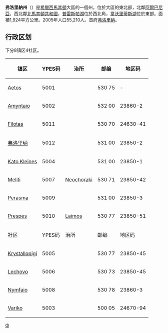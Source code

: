 {{Infobox Pref GR
|name = 弗洛里納
|name_local = Νομός Φλώρινας
|flag_periph = Flag of Greek Macedonia.svg
|image_map =  GreeceFlorina.png
|periph = [[西馬其頓|西馬其頓]] 
|capital = [[弗洛里納|弗洛里納]]
|population = 55210 
|population_as_of = 2005
|pop_rank = 44th
|popdens_rank = 49th
|area = 1924 
|area_rank = 34th
|postal_code = 53x xx
|area_code = 238x0, 246x0
|licence = ΡΑ
|provinces = 無
|municip = 8
|commun = 4
|ISO = GR-63
|website = [http://www.florina.gr www.florina.gr]
|munic_map = Florina prefecture, Greece - political map - municipality level - numbered.svg}}

'''弗洛里納州'''（{{lang-el|Νομός Φλώρινας}}）是[[希臘|希臘]][[西馬其頓|西馬其頓]]大區的一個州，位於大區的東北部，北鄰[[阿爾巴尼亞|阿爾巴尼亞]]，西北鄰[[北馬其頓共和國|北馬其頓共和國]]，[[普雷斯帕湖|普雷斯帕湖]]位於西北角，[[韋沃里蒂斯湖|韋沃里蒂斯湖]]位於東部。面積1,924平方公里。2005年人口55,210人。首府[[弗洛里納|弗洛里納]]。

== 行政区划 ==
下分8镇区4社区。

{| class="wikitable"
! 镇区 !! YPES码 !! 治所 !! 邮编 !! 地区码
|-
| [[Aetos,_Florina|Aetos]] || 5001 || || 530 75 || -
|-
| [[Amyntaio|Amyntaio]] || 5002 || || 532 00 || 23860-2
|-
| [[Filotas|Filotas]] || 5011 || || 530 70 || 24630-41
|-
| [[弗洛里纳|弗洛里纳]]  || 5012 || || 531 00 || 23850-2
|-
| [[Kato_Kleines|Kato Kleines]] || 5004 || || 531 00 || 23850-1
|-
| [[Meliti|Meliti]] || 5007 || [[Neochoraki|Neochoraki]] || 530 71 || 23850-42
|-
| [[Perasma|Perasma]] || 5009 || || 531 00 || 23850-3
|-
| [[Prespes|Prespes]] || 5010 || [[Laimos|Laimos]] || 530 77 || 23850-51
|-
! 社区 !! YPES码 !! 治所!! 邮编 !! 地区码 
|-
| [[Krystallopigi|Krystallopigi]] || 5005 || || 530 77 || 23850-45
|-
| [[Lechovo|Lechovo]] || 5006 || || 530 73 || 23850-45
|-
| [[Nymfaio|Nymfaio]] || 5008 || || 530 78 || 23860-3
|-
| [[Variko|Variko]] || 5003 || || 500 05 || 24670-94
|}

{{Commonscat|Florina Prefecture}}

[[Category:希臘州份|Φ]]